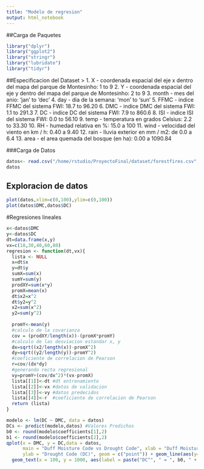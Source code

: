 ```yaml
---
title: "Modelo de regresion"
output: html_notebook
---
```


##Carga de Paquetes
```r
library("dplyr")
library("ggplot2")
library("stringr")
library("lubridate")
library("tidyr")
```

##Especificacion del Dataset
>
1. X - coordenada espacial del eje x dentro del mapa del parque de Montesinho: 1 to 9 
2. Y - coordenada espacial del eje y dentro del mapa del parque de Montesinho: 2 to 9 
3. month - mes del anio: 'jan' to 'dec' 
4. day - dia de la semana: 'mon' to 'sun' 
5. FFMC - indice FFMC del sistema FWI: 18.7 to 96.20 
6. DMC - indice DMC del sistema FWI: 1.1 to 291.3 
7. DC - indice DC del sistema FWI: 7.9 to 860.6 
8. ISI - indice ISI del sistema FWI: 0.0 to 56.10 
9. temp - temperatura en grados Celsius: 2.2 to 33.30 
10. RH - humedad relativa en %: 15.0 a 100
11. wind - velocidad del viento en km / h: 0.40 a 9.40 
12. rain - lluvia exterior en mm / m2: de 0.0 a 6.4 
13. area - el area quemada del bosque (en ha): 0.00 a 1090.84

###Carga de Datos
```r
datos<- read.csv("/home/rstudio/ProyectoFinal/dataset/forestfires.csv",stringsAsFactors = FALSE,check.names = FALSE)
datos
```
## Exploracion de datos
```r
plot(datos,xlim=c(0,100),ylim=c(0,100))
plot(datos$DMC,datos$DC)
```

#Regresiones lineales
```r
x<-datos$DMC
y<-datos$DC
dt=data.frame(x,y)
vx=c(18,30,40,60,80)
regresion <- function(dt,vx){
  lista <- NULL
  x=dt$x
  y=dt$y
  sumX=sum(x)
  sumY=sum(y)
  prodXY=sum(x*y)
  promX=mean(x)
  dt$x2=x^2
  dt$y2=y^2
  x2=sum(x^2)
  y2=sum(y^2)
  
  promY<-mean(y)
  #calculo de la covarianza
  cov = (prodXY/length(x))-(promX*promY)
  #calculo de las desviacion estandar x, y
  dx=sqrt((x2/length(x))-promX^2)
  dy=sqrt((y2/length(y))-promY^2)
  #coeficiente de correlacion de Pearson
  r=cov/(dx*dy)
  #generando recta regresional
  vy=promY+(cov/dx^2)*(vx-promX)
  lista[[1]]<-dt #dt entrenamiento
  lista[[2]]<-vx #datos de validacion
  lista[[3]]<-vy #datos predecidos
  lista[[4]]<-r  #coeficiente de correlacion de Pearson
  return (lista)
}

modelo <- lm(DC ~ DMC, data = datos)
DCs <- predict(modelo,datos) #Valores Predichos
b0 <- round(modelo$coefficients[1],2)
b1 <- round(modelo$coefficients[2],2)
qplot(x = DMC, y = DC,data = datos, 
      main = "Duff Moisture Code vs Drought Code", xlab = "Duff Moisture Code (DMC)",
      ylab = "Drought Code (DC)", geom = c("point")) + geom_line(aes(y=DCs), lwd = 1.2, color = 4) +
  geom_text(x = 100, y = 1000, aes(label = paste("DC^", " = ", b0, " + ", b1, "*","DMC")))
```

